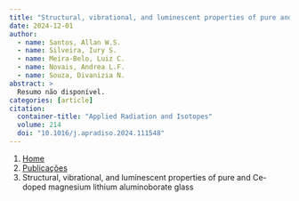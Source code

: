 ```yaml
---
title: "Structural, vibrational, and luminescent properties of pure and Ce-doped magnesium lithium aluminoborate glass"
date: 2024-12-01
author:
  - name: Santos, Allan W.S.
  - name: Silveira, Iury S.
  - name: Meira-Belo, Luiz C.
  - name: Novais, Andrea L.F.
  - name: Souza, Divanizia N.
abstract: > 
  Resumo não disponível.
categories: [article]
citation: 
  container-title: "Applied Radiation and Isotopes"
  volume: 214
  doi: "10.1016/j.apradiso.2024.111548"
---
```


```{=html}
<nav aria-label="breadcrumb">
  <ol class="breadcrumb">
    <li class="breadcrumb-item"><a href="../../index.html">Home</a></li>
    <li class="breadcrumb-item"><a href="../index.html">Publicações</a></li>
    <li class="breadcrumb-item active" aria-current="page">Structural, vibrational, and luminescent properties of pure and Ce-doped magnesium lithium aluminoborate glass</li>
  </ol>
</nav>
```
